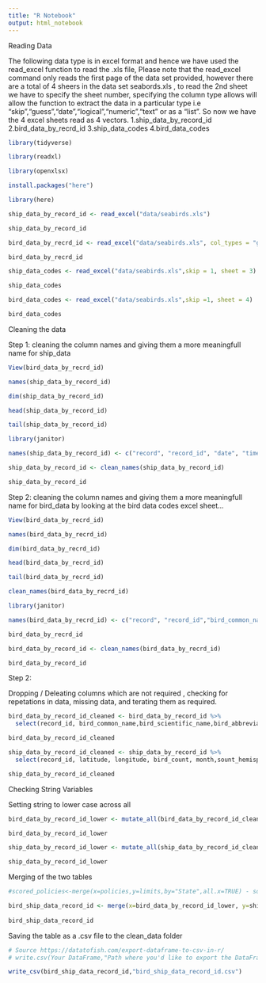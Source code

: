 ```yaml
---
title: "R Notebook"
output: html_notebook
---
```


Reading Data

The following data type is in excel format and hence we have used the read_excel function to read the .xls file,
Please note that the read_excel command only reads the first page of the data set provided, however there are a total of 4 sheers in the data set seabords.xls , to read the 2nd sheet we have to specify the sheet number, specifying the column type allows will allow the function to extract the data in a particular type i.e "skip","guess","date","logical","numeric","text" or as a "list".
So now we have the 4 excel sheets read as 4 vectors.
  1.ship_data_by_record_id
  2.bird_data_by_recrd_id
  3.ship_data_codes
  4.bird_data_codes

```r
library(tidyverse)

library(readxl)

library(openxlsx)

install.packages("here")

library(here)

ship_data_by_record_id <- read_excel("data/seabirds.xls")

ship_data_by_record_id

bird_data_by_recrd_id <- read_excel("data/seabirds.xls", col_types = "guess" ,  sheet = 2)

bird_data_by_recrd_id

ship_data_codes <- read_excel("data/seabirds.xls",skip = 1, sheet = 3)

ship_data_codes

bird_data_codes <- read_excel("data/seabirds.xls",skip =1, sheet = 4)

bird_data_codes
```


Cleaning the data

Step 1: cleaning the column names and giving them a more meaningfull name for ship_data
```r
View(bird_data_by_recrd_id)

names(ship_data_by_record_id)

dim(ship_data_by_record_id)

head(ship_data_by_record_id)

tail(ship_data_by_record_id)
```

```r
library(janitor)

names(ship_data_by_record_id) <- c("record", "record_id", "date", "time", "latitude", "longitude", " east_west_hemisphere", "ship_activity", " ship_speed", "ship_direction", "cloud_cover", "precipitation", "wind_speed", "wind_dicertion", "air_temperature", "sea_level_pressure", "sea_state", "sea_surface_temp", "sea_surface_salinity", "sea_floor_depth", "observer_name", "bird_count", "month", "sount_hemisphere_season","longitude_360", "latitude_cell_center", "longitude_cell_360")

ship_data_by_record_id <- clean_names(ship_data_by_record_id)

ship_data_by_record_id


```


Step 2: cleaning the column names and giving them a more meaningfull name for bird_data by looking at the bird data codes excel sheet...

```r

View(bird_data_by_recrd_id)

names(bird_data_by_recrd_id)

dim(bird_data_by_recrd_id)

head(bird_data_by_recrd_id)

tail(bird_data_by_recrd_id)

clean_names(bird_data_by_recrd_id)

```

```r
library(janitor)

names(bird_data_by_recrd_id) <- c("record", "record_id","bird_common_name", "bird_scientific_name", "bird_abbreviation", "age", "wandering_albertos_plumage_phase", "plumage_phase", "sex", "count", "feeding_num", "feeding_ocurance", "sitting_on_water_num", "sitting_on_water_ocur", " sitting on ice no", "stiiting on ice ocr", "sitting on ship ocur", "in hand ocur", "flying past num", "flying past ocr", "accompanying num", "accompanying occurances", "ship follow in wake num", "ship follow in wake occurances", "occurance of moult", "naturally feeding occurance")

bird_data_by_recrd_id

bird_data_by_record_id <- clean_names(bird_data_by_recrd_id)

bird_data_by_record_id

```



Step 2:

Dropping / Deleating columns which are not required , checking for repetations in data, missing data, and terating them as required.

```r

bird_data_by_record_id_cleaned <- bird_data_by_record_id %>%
  select(record_id, bird_common_name,bird_scientific_name,bird_abbreviation, count)

bird_data_by_record_id_cleaned

ship_data_by_record_id_cleaned <- ship_data_by_record_id %>%
  select(record_id, latitude, longitude, bird_count, month,sount_hemisphere_season )

ship_data_by_record_id_cleaned

```

Checking String Variables

Setting string to lower case across all

```r

bird_data_by_record_id_lower <- mutate_all(bird_data_by_record_id_cleaned, .funs=tolower)

bird_data_by_record_id_lower

ship_data_by_record_id_lower <- mutate_all(ship_data_by_record_id_cleaned, .funs = tolower)

ship_data_by_record_id_lower

```


Merging of the two tables 

```r
#scored_policies<-merge(x=policies,y=limits,by="State",all.x=TRUE) - source internet http://www.programmingr.com/tutorial/left-join-in-r/

bird_ship_data_record_id <- merge(x=bird_data_by_record_id_lower, y=ship_data_by_record_id_lower,by="record_id",all.x = TRUE)
  
bird_ship_data_record_id
```


Saving the table as a .csv file to the clean_data folder

```r
# Source https://datatofish.com/export-dataframe-to-csv-in-r/
# write.csv(Your DataFrame,"Path where you'd like to export the DataFrame\\File Name.csv", row.names = FALSE)

write_csv(bird_ship_data_record_id,"bird_ship_data_record_id.csv")
```

